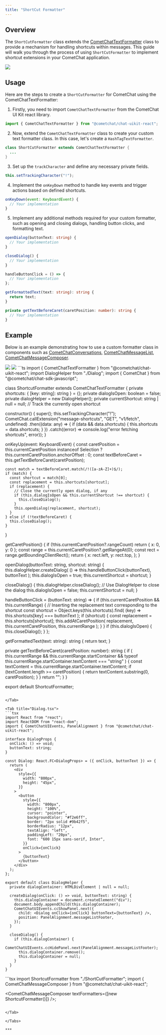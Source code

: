 ```yaml
---
title: "ShortCut Formatter"
---
```


## Overview

The `ShortCutFormatter` class extends the [CometChatTextFormatter](/ui-kit/react/custom-text-formatter-guide) class to provide a mechanism for handling shortcuts within messages. This guide will walk you through the process of using `ShortCutFormatter` to implement shortcut extensions in your CometChat application.

<Frame>
  <img src="/images/af50b10c-shortcutformatter_overview_web_screens-4e5d3b6b65e42d8ce15bbb0f83605bfe.png" />
</Frame>

## Usage

Here are the steps to create a `ShortCutFormatter` for CometChat using the CometChatTextFormatter:

1. Firstly, you need to import `CometChatTextFormatter` from the CometChat UI Kit react library.

```javascript
import { CometChatTextFormatter } from "@cometchat/chat-uikit-react";
```

2. Now, extend the `CometChatTextFormatter` class to create your custom text formatter class. In this case, let's create a `HashTagTextFormatter`.

```java
class ShortCutFormatter extends CometChatTextFormatter {
  ...
}
```

3. Set up the `trackCharacter` and define any necessary private fields.

```javascript
this.setTrackingCharacter("!");
```

4. Implement the `onKeyDown` method to handle key events and trigger actions based on defined shortcuts.

```javascript
onKeyDown(event: KeyboardEvent) {
  // Your implementation
}
```

5. Implement any additional methods required for your custom formatter, such as opening and closing dialogs, handling button clicks, and formatting text.

```typescript
openDialog(buttonText: string) {
  // Your implementation
}

closeDialog() {
  // Your implementation
}

handleButtonClick = () => {
  // Your implementation
};

getFormattedText(text: string): string {
  return text;
}

private getTextBeforeCaret(caretPosition: number): string {
  // Your implementation
}
```

## Example

Below is an example demonstrating how to use a custom formatter class in components such as [CometChatConversations](/ui-kit/react/conversations), [CometChatMessageList](/ui-kit/react/message-list), [CometChatMessageComposer](/ui-kit/react/message-composer).

<Frame>
  <img src="/images/dd3e5fe4-shortcutformatter-1ea213ac1d135f72a85bb4dc4dabc50f.png" />
</Frame>

<Frame>
  <img src="/images/e5a9a16a-shortcutformatter_click_web_screens-b977681014e345970616f9d595132dfb.png" />
</Frame>

<Tabs>
<Tab title="ShortCutFormatter.ts">
```ts
import { CometChatTextFormatter } from "@cometchat/chat-uikit-react";
import DialogHelper from "./Dialog";
import { CometChat } from "@cometchat/chat-sdk-javascript";

class ShortcutFormatter extends CometChatTextFormatter {
  private shortcuts: { [key: string]: string } = {};
  private dialogIsOpen: boolean = false;
  private dialogHelper = new DialogHelper();
  private currentShortcut: string | null = null; // Track the currently open shortcut

  constructor() {
    super();
    this.setTrackingCharacter("!");
    CometChat.callExtension("message-shortcuts", "GET", "v1/fetch", undefined)
      .then((data: any) => {
        if (data && data.shortcuts) {
          this.shortcuts = data.shortcuts;
        }
      })
      .catch((error) => console.log("error fetching shortcuts", error));
  }

  onKeyUp(event: KeyboardEvent) {
    const caretPosition =
      this.currentCaretPosition instanceof Selection
        ? this.currentCaretPosition.anchorOffset
        : 0;
    const textBeforeCaret = this.getTextBeforeCaret(caretPosition);

    const match = textBeforeCaret.match(/!([a-zA-Z]+)$/);
    if (match) {
      const shortcut = match[0];
      const replacement = this.shortcuts[shortcut];
      if (replacement) {
        // Close the currently open dialog, if any
        if (this.dialogIsOpen && this.currentShortcut !== shortcut) {
          this.closeDialog();
        }
        this.openDialog(replacement, shortcut);
      }
    } else if (!textBeforeCaret) {
      this.closeDialog();
    }
  }

  getCaretPosition() {
    if (!this.currentCaretPosition?.rangeCount) return { x: 0, y: 0 };
    const range = this.currentCaretPosition?.getRangeAt(0);
    const rect = range.getBoundingClientRect();
    return {
      x: rect.left,
      y: rect.top,
    };
  }

  openDialog(buttonText: string, shortcut: string) {
    this.dialogHelper.createDialog(
      () => this.handleButtonClick(buttonText),
      buttonText
    );
    this.dialogIsOpen = true;
    this.currentShortcut = shortcut;
  }

  closeDialog() {
    this.dialogHelper.closeDialog(); // Use DialogHelper to close the dialog
    this.dialogIsOpen = false;
    this.currentShortcut = null;
  }

  handleButtonClick = (buttonText: string) => {
    if (this.currentCaretPosition && this.currentRange) {
      // Inserting the replacement text corresponding to the shortcut
      const shortcut = Object.keys(this.shortcuts).find(
        (key) => this.shortcuts[key] === buttonText
      );
      if (shortcut) {
        const replacement = this.shortcuts[shortcut];
        this.addAtCaretPosition(
          replacement,
          this.currentCaretPosition,
          this.currentRange
        );
      }
    }
    if (this.dialogIsOpen) {
      this.closeDialog();
    }
  };

  getFormattedText(text: string): string {
    return text;
  }

  private getTextBeforeCaret(caretPosition: number): string {
    if (
      this.currentRange &&
      this.currentRange.startContainer &&
      typeof this.currentRange.startContainer.textContent === "string"
    ) {
      const textContent = this.currentRange.startContainer.textContent;
      if (textContent.length >= caretPosition) {
        return textContent.substring(0, caretPosition);
      }
    }
    return "";
  }
}

export default ShortcutFormatter;
```

</Tab>

<Tab title="Dialog.tsx">
```tsx
import React from "react";
import ReactDOM from "react-dom";
import { CometChatUIEvents, PanelAlignment } from "@cometchat/chat-uikit-react";

interface DialogProps {
  onClick: () => void;
  buttonText: string;
}

const Dialog: React.FC<DialogProps> = ({ onClick, buttonText }) => {
  return (
    <div
      style={{
        width: "800px",
        height: "45px",
      }}
    >
      <button
        style={{
          width: "800px",
          height: "100%",
          cursor: "pointer",
          backgroundColor: "#f2e6ff",
          border: "2px solid #9b42f5",
          borderRadius: "12px",
          textAlign: "left",
          paddingLeft: "20px",
          font: "600 15px sans-serif, Inter",
        }}
        onClick={onClick}
      >
        {buttonText}
      </button>
    </div>
  );
};

export default class DialogHelper {
  private dialogContainer: HTMLDivElement | null = null;

  createDialog(onClick: () => void, buttonText: string) {
    this.dialogContainer = document.createElement("div");
    document.body.appendChild(this.dialogContainer);
    CometChatUIEvents.ccShowPanel.next({
      child: <Dialog onClick={onClick} buttonText={buttonText} />,
      position: PanelAlignment.messageListFooter,
    });
  }

  closeDialog() {
    if (this.dialogContainer) {
      CometChatUIEvents.ccHidePanel.next(PanelAlignment.messageListFooter);
      this.dialogContainer.remove();
      this.dialogContainer = null;
    }
  }
}
```

</Tab>

<Tab title="ConversationDemo.tsx">
```tsx
import ShortcutFormatter from "./ShortCutFormatter";
import { CometChatMessageComposer } from "@cometchat/chat-uikit-react";

<CometChatMessageComposer textFormatters={[new ShortcutFormatter()]} />;
```

</Tab>

</Tabs>

***
